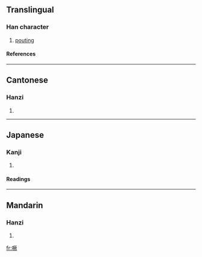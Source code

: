 ==Translingual==
===Han character===
{{Han char|rn=30|rad=口|as=12|sn=15|four=6108<sub>7</sub>|canj=口一廿人 (RMTO)}}
# [[pouting]]
====References====
{{Han ref|kx=0209.151|dkj=04347|hdz=10682.120|uh=5658|ud=22104|bh=E4FE|bd=58622}}
----
==Cantonese==
===Hanzi===
{{yue-hanzi|jyut=|y=kyut3}}
# {{defn|Cantonese}}
----
==Japanese==
===Kanji===
{{ja-kanji|grade=|rs=口12}}
# {{defn|Japanese}} 
====Readings====
{{ja-readings|on=[[けつ]] (ketsu)|kun=}}
----
==Mandarin==
===Hanzi===
{{cmn-hanzi|pin=[[juē]] ([[jue1]])|wg=chüeh<sup>1</sup>}}
# {{defn|Mandarin}}

[[fr:噘]]